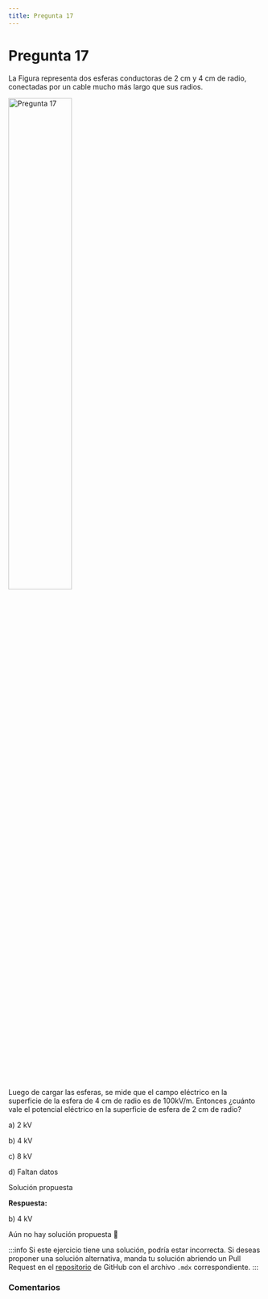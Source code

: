 ```yaml
---
title: Pregunta 17
---
```



# Pregunta 17

<div className="exercise">
La Figura representa dos esferas conductoras de 2 cm y 4 cm de radio, conectadas por un cable mucho más largo que sus radios.

<Image
  src="science/electromagnetism/exercises/2016-2/p17/image.png"
  alt="Pregunta 17"
  width="50%"
/>

Luego de cargar las esferas, se mide que el campo eléctrico en la superficie de la esfera de 4 cm de radio es de $100 \mathrm{kV} / \mathrm{m}$. Entonces ¿cuánto vale el potencial eléctrico en la superficie de esfera de 2 cm de radio?

a) 2 kV

b) 4 kV

c) 8 kV

d) Faltan datos
</div>

<MDXDetails>
<summary>Solución propuesta</summary>

<div className="exercise">

**Respuesta:**

b) 4 kV

Aún no hay solución propuesta 🥲
</div>

:::info
Si este ejercicio tiene una solución, podría estar incorrecta. Si deseas proponer una solución alternativa, manda tu solución abriendo
un Pull Request en el [repositorio](https://github.com/crow-rojas/apuntes-fundamentals/pulls) de GitHub con el archivo
`.mdx` correspondiente.
:::

</MDXDetails>

### Comentarios

<Disqus
  url="https://crow-rojas.github.io/apuntes-fundamentals/docs/science/electromagnetism/exercises/2016-2/p17"
  identifier="docs/science/electromagnetism/exercises/2016-2/p17"
  title="2016-2 Electricidad y Magnetismo - Pregunta 17"
/>
